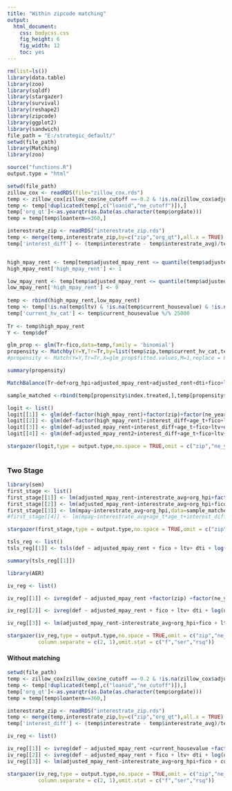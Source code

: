 ```yaml
---
title: "Within zipcode matching"
output: 
  html_document: 
    css: bodycss.css
    fig_height: 6
    fig_width: 12
    toc: yes
---
```

```r
rm(list=ls())
library(data.table)
library(zoo)
library(sqldf)
library(stargazer)
library(survival)
library(reshape2)
library(zipcode)
library(ggplot2)
library(sandwich)
file_path = "E:/strategic_default/"
setwd(file_path)
library(Matching)
library(zoo)

source("functions.R")
output.type = "html"
```



```r

setwd(file_path)
zillow_cox <- readRDS(file="zillow_cox.rds")
temp <- zillow_cox[zillow_cox$ne_cutoff ==-0.2 & !is.na(zillow_cox$adjusted_mpay_rent),]
temp <- temp[!duplicated(temp[,c("loanid","ne_cutoff")]),]
temp['org_qt']<-as.yearqtr(as.Date(as.character(temp$orgdate)))
temp = temp[temp$loanterm==360,]

interestrate_zip <- readRDS("interestrate_zip.rds")
temp <- merge(temp,interestrate_zip,by=c("zip","org_qt"),all.x = TRUE)
temp['interest_diff'] <- (temp$interestrate - temp$interestrate_avg)/temp$interestrate_avg


high_mpay_rent <- temp[temp$adjusted_mpay_rent <= quantile(temp$adjusted_mpay_rent,0.95,na.rm = TRUE) & temp$adjusted_mpay_rent >= quantile(temp$adjusted_mpay_rent,0.80,na.rm = TRUE),]
high_mpay_rent['high_mpay_rent'] <- 1

low_mpay_rent <- temp[temp$adjusted_mpay_rent <= quantile(temp$adjusted_mpay_rent,0.35,na.rm = TRUE) & temp$adjusted_mpay_rent >= quantile(temp$adjusted_mpay_rent,0.05,na.rm = TRUE),]
low_mpay_rent['high_mpay_rent'] <- 0
    
temp <- rbind(high_mpay_rent,low_mpay_rent)
temp <- temp[!is.na(temp$ltv) & !is.na(temp$current_housevalue) & !is.na(temp$fico) & !is.na(temp$dti) & !is.na(temp$interestrate) & !is.na(temp$age_t),]
temp['current_hv_cat'] <- temp$current_housevalue %/% 25000
    
Tr <- temp$high_mpay_rent
Y <- temp$def

glm_prop <- glm(Tr~fico,data=temp,family = 'binomial')
propensity <- Matchby(Y=Y,Tr=Tr,by=list(temp$zip,temp$current_hv_cat,temp$ne_qt),X=glm_prop$fitted.values,M=1,replace = FALSE,print.level = 0)
#propensity <- Match(Y=Y,Tr=Tr,X=glm_prop$fitted.values,M=1,replace = FALSE)

summary(propensity)

```


```r
MatchBalance(Tr~def+org_hpi+adjusted_mpay_rent+adjusted_rent+dti+fico+ltv+interestrate_avg+current_housevalue+current_housevalue+upb,match.out = propensity,nboots = 0,data=temp,paired = TRUE)

```

```r

sample_matched <-rbind(temp[propensity$index.treated,],temp[propensity$index.control,])

logit <- list()
logit[[1]] <- glm(def~factor(high_mpay_rent)+factor(zip)+factor(ne_year),data=sample_matched,family = 'binomial')
logit[[2]] <- glm(def~factor(high_mpay_rent)+interest_diff+age_t+fico+ltv+dti+factor(occupancy)+factor(purpose)+factor(zip)+factor(ne_year),data=sample_matched,family = 'binomial')
logit[[3]] <- glm(def~adjusted_mpay_rent+interest_diff+age_t+fico+ltv+dti+factor(occupancy)+factor(purpose)+factor(zip)+factor(ne_year),data=sample_matched,family = 'binomial')
logit[[4]] <- glm(def~adjusted_mpay_rent2+interest_diff+age_t+fico+ltv+dti+factor(occupancy)+factor(purpose)+factor(zip)+factor(ne_year),data=sample_matched,family = 'binomial')

stargazer(logit,type = output.type,no.space = TRUE,omit = c("zip","ne_year","ne_cutoff","occupancy","purpose"),omit.labels =  c("zip","ne year","ne cutoff","occupancy","purpose"))
  
```

### Two Stage
```r
library(sem)
first_stage <- list()
first_stage[[1]] <- lm(adjusted_mpay_rent~interestrate_avg+org_hpi+factor(zip)+factor(ne_qt),data=sample_matched)
first_stage[[2]] <- lm(adjusted_mpay_rent~interestrate_avg+org_hpi+fico+ltv+dti+interest_diff+avg_school_rating+mean_forc_time+factor(recourse)+factor(occupancy)+factor(purpose)+factor(zip)*factor(ne_qt)+log(upb),data=sample_matched)
first_stage[[3]] <- lm(mpay~interestrate_avg+org_hpi,data=sample_matched)
#first_stage[[4]] <- lm(mpay~interestrate_avg+age_t*age_t+interest_diff+ltv,data=sample_matched)

stargazer(first_stage,type = output.type,no.space = TRUE,omit = c("zip","ne_qt","occupancy","purpose"),omit.labels = c("zip","ne qt","occupancy","purpose"),omit.stat = c("f","ser","rsq"))
```

```r
tsls_reg <- list()
tsls_reg[[1]] <- tsls(def ~ adjusted_mpay_rent + fico + ltv+ dti + log(upb) + interest_diff, ~ fico + ltv+ dti + log(upb) + interestrate_avg+ interest_diff + org_hpi, data=sample_matched)

summary(tsls_reg[[1]])
```

```r
library(AER)

iv_reg <- list()

iv_reg[[1]] <- ivreg(def ~ adjusted_mpay_rent +factor(zip) +factor(ne_year)| interestrate_avg+ org_hpi+factor(zip)+factor(ne_year) , data=sample_matched)

iv_reg[[2]] <- ivreg(def ~ adjusted_mpay_rent + fico + ltv+ dti + log(upb) + interest_diff +factor(zip)+factor(ne_year)| fico + ltv+ dti + log(upb) + interestrate_avg+ interest_diff + org_hpi +factor(occupancy) + factor(purpose)+factor(zip)+factor(ne_year), data=sample_matched)

iv_reg[[3]] <- lm(adjusted_mpay_rent~interestrate_avg+org_hpi+fico + ltv+ dti + log(upb) + interest_diff + factor(zip) ++factor(ne_year), data=sample_matched)

stargazer(iv_reg,type = output.type,no.space = TRUE,omit = c("zip","ne_year","occupancy","purpose"),omit.labels = c("zip","ne year","occupancy","purpose"),column.labels   = c("Two Stage", "First Stage"),
          column.separate = c(2, 1),omit.stat = c("f","ser","rsq"))
```

#### Without matching

```r
setwd(file_path)
temp <- zillow_cox[zillow_cox$ne_cutoff ==-0.2 & !is.na(zillow_cox$adjusted_mpay_rent),]
temp <- temp[!duplicated(temp[,c("loanid","ne_cutoff")]),]
temp['org_qt']<-as.yearqtr(as.Date(as.character(temp$orgdate)))
temp = temp[temp$loanterm==360,]

interestrate_zip <- readRDS("interestrate_zip.rds")
temp <- merge(temp,interestrate_zip,by=c("zip","org_qt"),all.x = TRUE)
temp['interest_diff'] <- (temp$interestrate - temp$interestrate_avg)/temp$interestrate_avg

iv_reg <- list()

iv_reg[[1]] <- ivreg(def ~ adjusted_mpay_rent +current_housevalue +factor(zip) + factor(ne_year) | interestrate_avg+org_hpi +factor(zip) + factor(ne_year), data=temp)
iv_reg[[2]] <- ivreg(def ~ adjusted_mpay_rent + fico + ltv+ dti + log(upb) + interest_diff +current_housevalue +factor(zip) + factor(ne_year)| fico + ltv+ dti + log(upb) + interestrate_avg+ interest_diff + org_hpi +factor(occupancy) + factor(purpose)+factor(zip) + factor(ne_year), data=temp)
iv_reg[[3]] <- lm(adjusted_mpay_rent~interestrate_avg+org_hpi+fico + current_housevalue+ltv+ dti + log(upb) + interest_diff + factor(zip) + factor(ne_year), data=temp)

stargazer(iv_reg,type = output.type,no.space = TRUE,omit = c("zip","ne_year","occupancy","purpose"),omit.labels = c("zip","ne year","occupancy","purpose"),column.labels   = c("Two Stage", "First Stage"),
          column.separate = c(2, 1),omit.stat = c("f","ser","rsq"))

```

